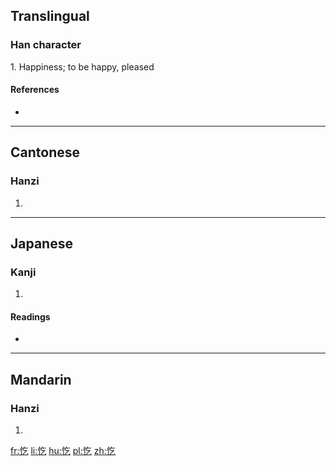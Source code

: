 ==Translingual==

===Han character===
{{Han char|rn=61|rad=心|as=03|sn=6|four=9801<sub>7</sub>|canj=心人弓 (PON)|ids=⿰[[忄]][[乞]]}}

1. Happiness; to be happy, pleased

====References====
* {{Han ref|kx=0376.130|dkj=10323|dj=0702.230|hdz=42272.100|uh=5FD4|ud=24532|bh=C9E1|bd=51681}}

----

==Cantonese==

===Hanzi===
{{yue-hanzi|jyut=[[hat1]], [[ngat6]]|y=hat1, ngat6}}

# {{defn|lang=yue|sort=心03}}

----

==Japanese==

===Kanji===
{{ja-kanji|grade=|rs=心03}}

# {{defn|lang=ja|sort=心03}}

====Readings====
* {{ja-readings|on=[[きつ]] (kitsu), [[こち]] (kochi), [[ぎつ]] (gitsu), [[ごち]] (gochi), [[き]] (ki)|kun=[[よろこぶ]] (yorokobu)}}

----

==Mandarin==

===Hanzi===
{{cmn-hanzi|pin=[[qì]] ([[qi4]])|wg=ch'i<sup>4</sup>}}

# {{defn|lang=cmn|sort=心03}}

[[fr:忔]]
[[li:忔]]
[[hu:忔]]
[[pl:忔]]
[[zh:忔]]
